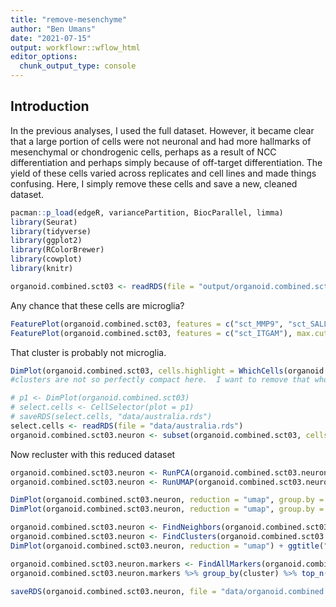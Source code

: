 ```yaml
---
title: "remove-mesenchyme"
author: "Ben Umans"
date: "2021-07-15"
output: workflowr::wflow_html
editor_options:
  chunk_output_type: console
---
```


## Introduction

In the previous analyses, I used the full dataset.  However, it became clear that a large portion of cells were not neuronal and had more hallmarks of mesenchymal or chondrogenic cells, perhaps as a result of NCC differentiation and perhaps simply because of off-target differentiation.  The yield of these cells varied across replicates and cell lines and made things confusing.  Here, I simply remove these cells and save a new, cleaned dataset.

```r
pacman::p_load(edgeR, variancePartition, BiocParallel, limma)
library(Seurat)
library(tidyverse)
library(ggplot2)
library(RColorBrewer)
library(cowplot)
library(knitr)

organoid.combined.sct03 <- readRDS(file = "output/organoid.combined.sct03.RDS")

```

Any chance that these cells are microglia?
```r
FeaturePlot(organoid.combined.sct03, features = c("sct_MMP9", "sct_SALL1", "sct_P2RY12", "sct_TMEM119", "sct_CX3CR1"))
FeaturePlot(organoid.combined.sct03, features = c("sct_ITGAM"), max.cutoff = 0.5)

```
That cluster is probably not microglia.

```r
DimPlot(organoid.combined.sct03, cells.highlight = WhichCells(organoid.combined.sct03, idents = 1))
#clusters are not so perfectly compact here.  I want to remove that whole australian blob.  I'll do it manually

# p1 <- DimPlot(organoid.combined.sct03)
# select.cells <- CellSelector(plot = p1)
# saveRDS(select.cells, "data/australia.rds")
select.cells <- readRDS(file = "data/australia.rds")
organoid.combined.sct03.neuron <- subset(organoid.combined.sct03, cells = select.cells, invert=TRUE)
```

Now recluster with this reduced dataset
```r
organoid.combined.sct03.neuron <- RunPCA(organoid.combined.sct03.neuron, npcs = 65)
organoid.combined.sct03.neuron <- RunUMAP(organoid.combined.sct03.neuron, reduction = "pca", dims = 1:60)

DimPlot(organoid.combined.sct03.neuron, reduction = "umap", group.by = "stim")
DimPlot(organoid.combined.sct03.neuron, reduction = "umap", group.by = "replicate")

organoid.combined.sct03.neuron <- FindNeighbors(organoid.combined.sct03.neuron, dims=1:65)
organoid.combined.sct03.neuron <- FindClusters(organoid.combined.sct03.neuron, resolution=0.3)
DimPlot(organoid.combined.sct03.neuron, reduction = "umap") + ggtitle("resolution=0.3")

organoid.combined.sct03.neuron.markers <- FindAllMarkers(organoid.combined.sct03.neuron, only.pos = TRUE, min.pct = 0.25, logfc.threshold = 0.25)
organoid.combined.sct03.neuron.markers %>% group_by(cluster) %>% top_n(n = 5, wt = avg_logFC) %>% kable()

saveRDS(organoid.combined.sct03.neuron, file = "data/organoid.combined.sct03.neuron.RDS")
```

